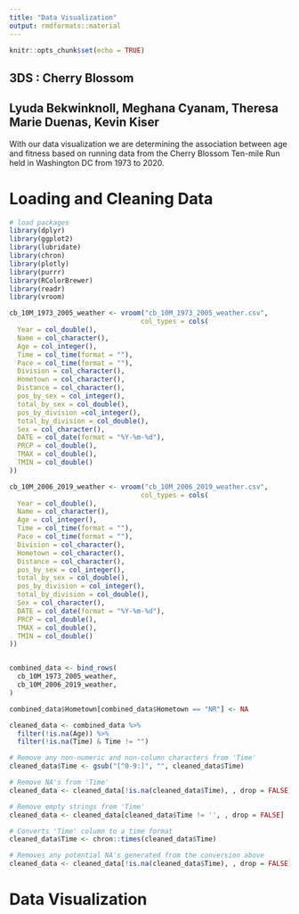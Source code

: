 ```yaml
---
title: "Data Visualization"
output: rmdformats::material
---
```


```r
knitr::opts_chunk$set(echo = TRUE)
```

## 3DS : Cherry Blossom

## Lyuda Bekwinknoll, Meghana Cyanam, Theresa Marie Duenas, Kevin Kiser

With our data visualization we are determining the association between age and fitness based on running data from the Cherry Blossom Ten-mile Run held in Washington DC from 1973 to 2020.

# Loading and Cleaning Data

```r
# load packages
library(dplyr)
library(ggplot2)
library(lubridate)
library(chron)
library(plotly)
library(purrr)
library(RColorBrewer)
library(readr)
library(vroom)
```

```r

cb_10M_1973_2005_weather <- vroom("cb_10M_1973_2005_weather.csv", 
                                 col_types = cols(
  Year = col_double(),
  Name = col_character(),
  Age = col_integer(),
  Time = col_time(format = ""),
  Pace = col_time(format = ""),
  Division = col_character(),
  Hometown = col_character(),
  Distance = col_character(),
  pos_by_sex = col_integer(),
  total_by_sex = col_double(),
  pos_by_division =col_integer(), 
  total_by_division = col_double(),
  Sex = col_character(),
  DATE = col_date(format = "%Y-%m-%d"),
  PRCP = col_double(),
  TMAX = col_double(),
  TMIN = col_double()
))

cb_10M_2006_2019_weather <- vroom("cb_10M_2006_2019_weather.csv", 
                                 col_types = cols(
  Year = col_double(),
  Name = col_character(),
  Age = col_integer(),
  Time = col_time(format = ""),
  Pace = col_time(format = ""),
  Division = col_character(),
  Hometown = col_character(),
  Distance = col_character(),
  pos_by_sex = col_integer(),
  total_by_sex = col_double(),
  pos_by_division = col_integer(), 
  total_by_division = col_double(),
  Sex = col_character(),
  DATE = col_date(format = "%Y-%m-%d"),
  PRCP = col_double(),
  TMAX = col_double(),
  TMIN = col_double()
))


combined_data <- bind_rows(
  cb_10M_1973_2005_weather,
  cb_10M_2006_2019_weather,
)

combined_data$Hometown[combined_data$Hometown == "NR"] <- NA
```

```r
cleaned_data <- combined_data %>%
  filter(!is.na(Age)) %>%
  filter(!is.na(Time) & Time != "")

# Remove any non-numeric and non-column characters from 'Time'
cleaned_data$Time <- gsub("[^0-9:]", "", cleaned_data$Time)

# Remove NA's from 'Time' 
cleaned_data <- cleaned_data[!is.na(cleaned_data$Time), , drop = FALSE]

# Remove empty strings from 'Time'
cleaned_data <- cleaned_data[cleaned_data$Time != '', , drop = FALSE]

# Converts 'Time' column to a time format
cleaned_data$Time <- chron::times(cleaned_data$Time)

# Removes any potential NA's generated from the conversion above
cleaned_data <- cleaned_data[!is.na(cleaned_data$Time), , drop = FALSE]

```

# Data Visualization
